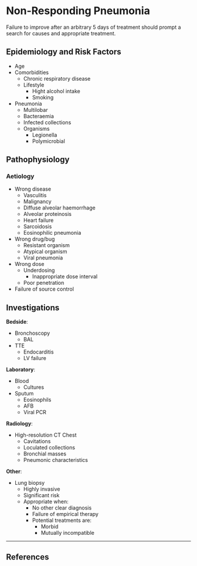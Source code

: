 # Non-Responding Pneumonia {#sec-pers_pneumonia}

Failure to improve after an arbitrary 5 days of treatment should prompt a search for causes and appropriate treatment.


## Epidemiology and Risk Factors

* Age
* Comorbidities
    * Chronic respiratory disease
    * Lifestyle
        * Hight alcohol intake
        * Smoking
* Pneumonia
    * Multilobar
    * Bacteraemia
    * Infected collections
    * Organisms
        * Legionella
        * Polymicrobial


## Pathophysiology

### Aetiology

* Wrong disease
    * Vasculitis
    * Malignancy
    * Diffuse alveolar haemorrhage
    * Alveolar proteinosis
    * Heart failure
    * Sarcoidosis
    * Eosinophilic pneumonia
* Wrong drug/bug
    * Resistant organism
    * Atypical organism
    * Viral pneumonia
* Wrong dose
    * Underdosing
        * Inappropriate dose interval
    * Poor penetration
* Failure of source control


## Investigations

**Bedside**:

* Bronchoscopy
    * BAL
* TTE
    * Endocarditis
    * LV failure

**Laboratory**:

* Blood
    * Cultures
* Sputum
    * Eosinophils
    * AFB
    * Viral PCR


**Radiology**:

* High-resolution CT Chest
    * Cavitations
    * Loculated collections
    * Bronchial masses
    * Pneumonic characteristics


**Other**:

* Lung biopsy
    * Highly invasive
    * Significant risk
    * Appropriate when:
        * No other clear diagnosis
        * Failure of empirical therapy
        * Potential treatments are: 
            * Morbid
            * Mutually incompatible


---

## References